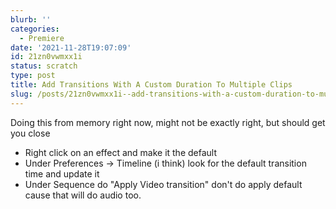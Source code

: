 ```yaml
---
blurb: ''
categories:
  - Premiere
date: '2021-11-28T19:07:09'
id: 21zn0vwmxx1i
status: scratch
type: post
title: Add Transitions With A Custom Duration To Multiple Clips
slug: /posts/21zn0vwmxx1i--add-transitions-with-a-custom-duration-to-multiple-clips
---
```


Doing this from memory right now, might not be exactly right, but should get you close

- Right click on an effect and make it the default
- Under Preferences -> Timeline (i think) look for the default transition time and update it
- Under Sequence do "Apply Video transition" don't do apply default cause that will do audio too. 



